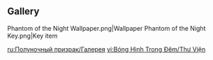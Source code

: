 {{Event Tabs}}
==Gallery==
<gallery>
Phantom of the Night Wallpaper.png|Wallpaper
Phantom of the Night Key.png|Key item
</gallery>

[[ru:Полуночный призрак/Галерея]]
[[vi:Bóng Hình Trong Đêm/Thư Viện]]